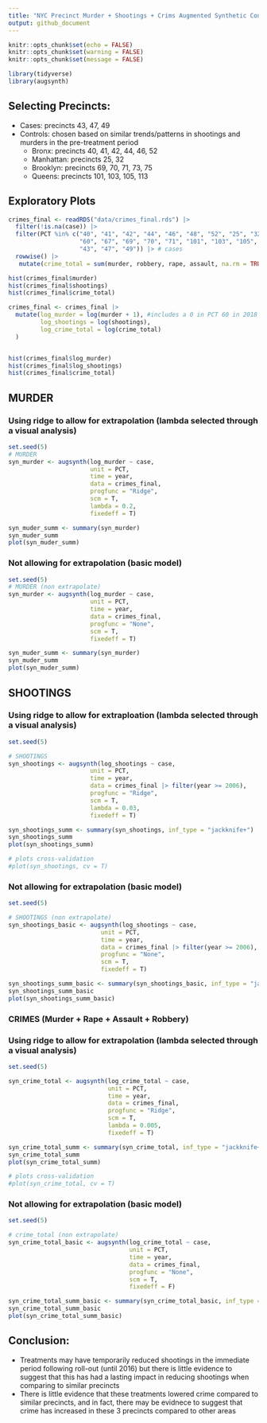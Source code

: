 ```yaml
---
title: "NYC Precinct Murder + Shootings + Crims Augmented Synthetic Control Analysis"
output: github_document
---
```


```r
knitr::opts_chunk$set(echo = FALSE)
knitr::opts_chunk$set(warning = FALSE)
knitr::opts_chunk$set(message = FALSE)

library(tidyverse)
library(augsynth)
```

## Selecting Precincts:
- Cases: precincts 43, 47, 49
- Controls: chosen based on similar trends/patterns in shootings and murders in the pre-treatment period
  - Bronx: precincts 40, 41, 42, 44, 46, 52
  - Manhattan: precincts 25, 32
  - Brooklyn: precincts 69, 70, 71, 73, 75
  - Queens: precincts 101, 103, 105, 113

## Exploratory Plots
```r
crimes_final <- readRDS("data/crimes_final.rds") |>
  filter(!is.na(case)) |>
  filter(PCT %in% c("40", "41", "42", "44", "46", "48", "52", "25", "32", "73", "75",
                    "60", "67", "69", "70", "71", "101", "103", "105", "113",
                    "43", "47", "49")) |> # cases
  rowwise() |>
   mutate(crime_total = sum(murder, robbery, rape, assault, na.rm = TRUE))

hist(crimes_final$murder)
hist(crimes_final$shootings)
hist(crimes_final$crime_total)

crimes_final <- crimes_final |>
  mutate(log_murder = log(murder + 1), #includes a 0 in PCT 60 in 2018
         log_shootings = log(shootings), 
         log_crime_total = log(crime_total)
  )


hist(crimes_final$log_murder)
hist(crimes_final$log_shootings)
hist(crimes_final$crime_total)
```

## MURDER

### Using ridge to allow for extrapolation (lambda selected through a visual analysis)
```r
set.seed(5)
# MURDER
syn_murder <- augsynth(log_murder ~ case, 
                       unit = PCT, 
                       time = year,
                       data = crimes_final,
                       progfunc = "Ridge", 
                       scm = T, 
                       lambda = 0.2, 
                       fixedeff = T)

syn_muder_summ <- summary(syn_murder)
syn_muder_summ
plot(syn_muder_summ)
```

### Not allowing for extrapolation (basic model)
```r
set.seed(5)
# MURDER (non extrapolate)
syn_murder <- augsynth(log_murder ~ case, 
                       unit = PCT, 
                       time = year,
                       data = crimes_final,
                       progfunc = "None", 
                       scm = T, 
                       fixedeff = T)

syn_muder_summ <- summary(syn_murder)
syn_muder_summ
plot(syn_muder_summ)
```

## SHOOTINGS

### Using ridge to allow for extraploation (lambda selected through a visual analysis)
```r
set.seed(5)

# SHOOTINGS
syn_shootings <- augsynth(log_shootings ~ case, 
                       unit = PCT, 
                       time = year,
                       data = crimes_final |> filter(year >= 2006),
                       progfunc = "Ridge", 
                       scm = T, 
                       lambda = 0.03, 
                       fixedeff = T)

syn_shootings_summ <- summary(syn_shootings, inf_type = "jackknife+")
syn_shootings_summ
plot(syn_shootings_summ)

# plots cross-validation
#plot(syn_shootings, cv = T)
```

### Not allowing for extrapolation (basic model)
```r
set.seed(5)

# SHOOTINGS (non extrapolate)
syn_shootings_basic <- augsynth(log_shootings ~ case, 
                          unit = PCT, 
                          time = year,
                          data = crimes_final |> filter(year >= 2006),
                          progfunc = "None", 
                          scm = T, 
                          fixedeff = T)

syn_shootings_summ_basic <- summary(syn_shootings_basic, inf_type = "jackknife+")
syn_shootings_summ_basic
plot(syn_shootings_summ_basic)
```

### CRIMES (Murder + Rape + Assault + Robbery)

### Using ridge to allow for extrapolation (lambda selected through a visual analysis)
```r
set.seed(5)

syn_crime_total <- augsynth(log_crime_total ~ case, 
                            unit = PCT, 
                            time = year,
                            data = crimes_final,
                            progfunc = "Ridge", 
                            scm = T, 
                            lambda = 0.005, 
                            fixedeff = T)

syn_crime_total_summ <- summary(syn_crime_total, inf_type = "jackknife+")
syn_crime_total_summ
plot(syn_crime_total_summ)

# plots cross-validation
#plot(syn_crime_total, cv = T)
```

### Not allowing for extrapolation (basic model)

```r
set.seed(5)

# crime_total (non extrapolate)
syn_crime_total_basic <- augsynth(log_crime_total ~ case, 
                                  unit = PCT, 
                                  time = year,
                                  data = crimes_final,
                                  progfunc = "None", 
                                  scm = T, 
                                  fixedeff = F)

syn_crime_total_summ_basic <- summary(syn_crime_total_basic, inf_type = "jackknife+")
syn_crime_total_summ_basic
plot(syn_crime_total_summ_basic)
```

## Conclusion:
- Treatments may have temporarily reduced shootings in the immediate period following roll-out (until 2016) but there is little evidence to suggest that this has had a lasting impact in reducing shootings when comparing to similar precincts
- There is little evidence that these treatments lowered crime compared to similar precincts, and in fact, there may be evidnece to suggest that crime has increased in these 3 precincts compared to other areas

